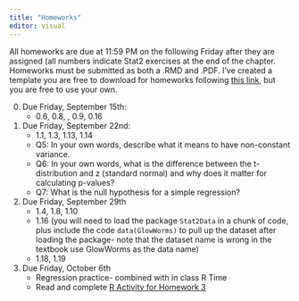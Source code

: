 ```yaml
---
title: "Homeworks"
editor: visual
---
```


All homeworks are due at 11:59 PM on the following Friday after they are assigned (all numbers indicate Stat2 exercises at the end of the chapter. Homeworks must be submitted as both a .RMD and .PDF. I've created a template you are free to download for homeworks following [this link](https://drive.google.com/file/d/1LF4cuvVVtX0KsNvQTVuvkAREP5EC-nON/view?usp=sharing), but you are free to use your own.

0.  Due Friday, September 15th:
    -   0.6, 0.8, , 0.9, 0.16
1.  Due Friday, September 22nd:
    -   1.1, 1.3, 1.13, 1.14
    -   Q5: In your own words, describe what it means to have non-constant variance.
    -   Q6: In your own words, what is the difference between the t-distribution and z (standard normal) and why does it matter for calculating p-values?
    -   Q7: What is the null hypothesis for a simple regression?
2.  Due Friday, September 29th
    -   1.4, 1.8, 1.10
    -   1.16 (you will need to load the package `Stat2Data` in a chunk of code, plus include the code `data(GlowWorms)` to pull up the dataset after loading the package- note that the dataset name is wrong in the textbook use GlowWorms as the data name)
    -   1.18, 1.19
3.  Due Friday, October 6th
    -   Regression practice- combined with in class R Time
    -   Read and complete [R Activity for Homework 3](inclass_r/activity_r2.html)
